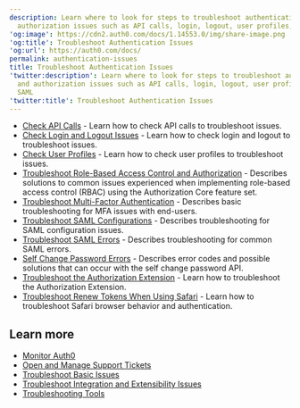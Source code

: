 ```yaml
---
description: Learn where to look for steps to troubleshoot authentication and
  authorization issues such as API calls, login, logout, user profiles, MFA and SAML
'og:image': https://cdn2.auth0.com/docs/1.14553.0/img/share-image.png
'og:title': Troubleshoot Authentication Issues
'og:url': https://auth0.com/docs/
permalink: authentication-issues
title: Troubleshoot Authentication Issues
'twitter:description': Learn where to look for steps to troubleshoot authentication
  and authorization issues such as API calls, login, logout, user profiles, MFA and
  SAML
'twitter:title': Troubleshoot Authentication Issues
---
```

* [Check API Calls](/troubleshoot/authentication-issues/check-api-calls) - Learn how to check API calls to troubleshoot issues.
* [Check Login and Logout Issues](/troubleshoot/authentication-issues/check-login-and-logout-issues) - Learn how to check login and logout to troubleshoot issues.
* [Check User Profiles](/troubleshoot/authentication-issues/check-user-profiles) - Learn how to check user profiles to troubleshoot issues.
* [Troubleshoot Role-Based Access Control and Authorization](/troubleshoot/authentication-issues/troubleshoot-rbac-authorization) - Describes solutions to common issues experienced when implementing role-based access control (RBAC) using the Authorization Core feature set.
* [Troubleshoot Multi-Factor Authentication](/troubleshoot/authentication-issues/troubleshoot-mfa-issues) - Describes basic troubleshooting for <Tooltip tip="Multi-factor authentication (MFA): User authentication process that uses a factor in addition to username and password such as a code via SMS." cta="View Glossary" href="/glossary?term=MFA">MFA</Tooltip> issues with end-users.
* [Troubleshoot SAML Configurations](/troubleshoot/authentication-issues/troubleshoot-saml-configurations) - Describes troubleshooting for <Tooltip tip="Security Assertion Markup Language (SAML): Standardized protocol allowing two parties to exchange authentication information without a password." cta="View Glossary" href="/glossary?term=SAML">SAML</Tooltip> configuration issues.
* [Troubleshoot SAML Errors](/troubleshoot/authentication-issues/saml-errors) - Describes troubleshooting for common SAML errors.
* [Self Change Password Errors](/troubleshoot/authentication-issues/self-change-password-errors) - Describes error codes and possible solutions that can occur with the self change password API.
* [Troubleshoot the Authorization Extension](/troubleshoot/authentication-issues/troubleshoot-authorization-extension) - Learn how to troubleshoot the Authorization Extension.
* [Troubleshoot Renew Tokens When Using Safari](/troubleshoot/authentication-issues/renew-tokens-when-using-safari) - Learn how to troubleshoot Safari browser behavior and authentication.

## Learn more

* [Monitor Auth0](/deploy-monitor/monitor)
* [Open and Manage Support Tickets](/troubleshoot/customer-support/open-and-manage-support-tickets)
* [Troubleshoot Basic Issues](/troubleshoot/basic-issues)
* [Troubleshoot Integration and Extensibility Issues](/troubleshoot/integration-extensibility-issues)
* [Troubleshooting Tools](/troubleshoot/troubleshooting-tools)